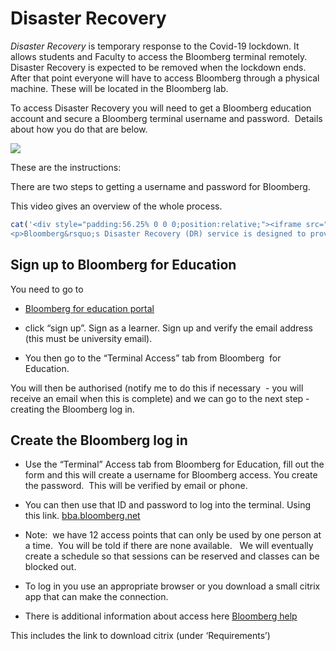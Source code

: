 # Disaster Recovery
*Disaster Recovery* is temporary response to the Covid-19 lockdown.  It allows students and Faculty to access the Bloomberg terminal remotely.  Disaster Recovery is expected to be removed when the lockdown ends.  After that point everyone will have to access Bloomberg through a physical machine. These will be located in the Bloomberg lab. 

To access Disaster Recovery you will need to get a Bloomberg education account and secure a Bloomberg terminal username and password.  Details about how you do that are below. 

![](./Figures/bbterminal.jpeg)

These are the instructions: 

There are two steps to getting a username and password for Bloomberg. 
 
This video gives an overview of the whole process. 


```r
cat('<div style="padding:56.25% 0 0 0;position:relative;"><iframe src="https://player.vimeo.com/video/454454320" style="position:absolute;top:0;left:0;width:100%;height:100%;" frameborder="0" allow="autoplay; fullscreen; picture-in-picture" allowfullscreen></iframe></div><script src="https://player.vimeo.com/api/player.js"></script>
<p>Bloomberg&rsquo;s Disaster Recovery (DR) service is designed to provide temporary remote access to Bloomberg Terminal subscriptions, as part of an academic institution&rsquo;s overall business continuity plan. This video highlights how academic institutions with DR service can leverage the Bloomberg for Education website to create Bloomberg Terminal logins remotely.</p>')
```

	
## Sign up to Bloomberg for Education
 
You need to go to

* [Bloomberg for education portal](https://portal.bloombergforeducation.com/)


* click "sign up".   Sign as a learner.   Sign up and verify the email address (this must be university email).

* You then go to the "Terminal Access" tab from Bloomberg  for Education. 

You will then be authorised (notify me to do this if necessary  - you will receive an email when this is complete) and we can go to the next step - creating the Bloomberg log in. 

## Create the Bloomberg log in

* Use the "Terminal" Access tab from Bloomberg for Education, fill out the form and this will create a username for Bloomberg access. You create the password.  This will be verified by email or phone. 

* You can then use that ID and password to log into the terminal.  Using this link.  [bba.bloomberg.net](https://bba.bloomberg.net)

* Note:  we have 12 access points that can only be used by one person at a time.  You will be told if there are none available.   We will eventually create a schedule so that sessions can be reserved and classes can be blocked out. 
 
* To log in you use an appropriate browser or you download a small citrix app that can make the connection.  
 
* There is additional information about access here  [Bloomberg help](https://bba.bloomberg.net/help)

This includes the link to download citrix (under 'Requirements')

